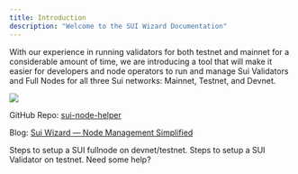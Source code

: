 ```yaml
---
title: Introduction
description: "Welcome to the SUI Wizard Documentation"
---
```


With our experience in running validators for both testnet and mainnet for a considerable amount of time, we are introducing a tool that will make it easier for developers and node operators to run and manage Sui Validators and Full Nodes for all three Sui networks: Mainnet, Testnet, and Devnet.

<Frame>
  <img src="/images/sui-node-helper-welcome.png" />
</Frame>

GitHub Repo: [sui-node-helper](https://github.com/Scale3-Labs/sui-node-helper)

Blog: [Sui Wizard — Node Management Simplified](https://medium.com/@scale3/sui-wizard-node-management-simplified-b6a7395745e5)

<CardGroup cols={2}>
  <Card
    title="Setup Full Node"
    icon="gear"
    iconType="regular"
    href="/sui-node-helper/running-a-sui-fullnode"
  >
    Steps to setup a SUI fullnode on devnet/testnet.
  </Card>
  <Card
    title="Setup Validator"
    icon="gears"
    href="/sui-node-helper/running-a-sui-validator"
  >
    Steps to setup a SUI Validator on testnet.
  </Card>
  <Card
    title="FAQs"
    icon="question"
    iconType="solid"
    href="/sui-node-helper/sui-node-helper-faqs"
  >
    Need some help?
  </Card>
</CardGroup>

